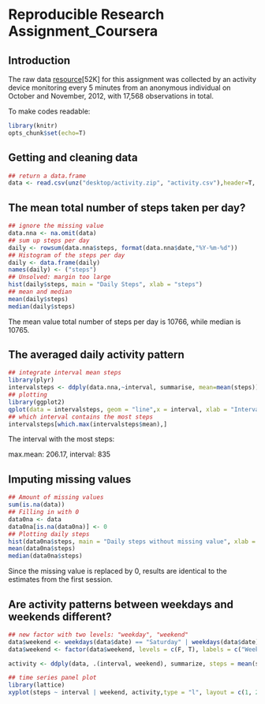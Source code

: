 # Reproducible Research Assignment_Coursera

## Introduction
The raw data [resource](https://d396qusza40orc.cloudfront.net/repdata%2Fdata%2Factivity.zip)[52K] for this assignment was collected by an activity device monitoring every 5 minutes from an anonymous individual on October and November, 2012, with 17,568 observations in total.

To make codes readable:

```r
library(knitr)
opts_chunk$set(echo=T)
```


## Getting and cleaning data
```r
## return a data.frame
data <- read.csv(unz("desktop/activity.zip", "activity.csv"),header=T, quote="\"", sep=",", colClasses=c("numeric", "Date", "numeric"))
```


## The mean total number of steps taken per day?
```r
## ignore the missing value
data.nna <- na.omit(data)
## sum up steps per day
daily <- rowsum(data.nna$steps, format(data.nna$date,"%Y-%m-%d"))
## Histogram of the steps per day
daily <- data.frame(daily)
names(daily) <- ("steps")
## Unsolved: margin too large
hist(daily$steps, main = "Daily Steps", xlab = "steps")
## mean and median
mean(daily$steps)
median(daily$steps)
```

The mean value total number of steps per day is 10766, while median is 10765.


## The averaged daily activity pattern
```r
## integrate interval mean steps
library(plyr)
intervalsteps <- ddply(data.nna,~interval, summarise, mean=mean(steps))
## plotting
library(ggplot2)
qplot(data = intervalsteps, geom = "line",x = interval, xlab = "Interval (5 min)", y = mean, ylab = "mean steps", main = "Averaged steps per 5-minutes")
## which interval contains the most steps
intervalsteps[which.max(intervalsteps$mean),]
```

The interval with the most steps:

max.mean: 206.17, interval: 835


## Imputing missing values
```r
## Amount of missing values
sum(is.na(data))
## Filling in with 0
data0na <- data
data0na[is.na(data0na)] <- 0
## Plotting daily steps
hist(data0na$steps, main = "Daily steps without missing value", xlab = "steps")
mean(data0na$steps)
median(data0na$steps)
```

Since the missing value is replaced by 0, results are identical to the estimates from the first session.


## Are activity patterns between weekdays and weekends different?
```r
## new factor with two levels: "weekday", "weekend"
data$weekend <- weekdays(data$date) == "Saturday" | weekdays(data$date) == "Sunday"
data$weekend <- factor(data$weekend, levels = c(F, T), labels = c("Weekday", "Weekend"))

activity <- ddply(data, .(interval, weekend), summarize, steps = mean(steps, na.rm = T))

## time series panel plot
library(lattice)
xyplot(steps ~ interval | weekend, activity,type = "l", layout = c(1, 2),main = "Activity Patterns of Weekend and Weekday",xlab = "Interval",ylab = "Steps")
```

